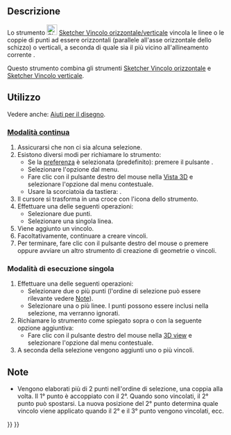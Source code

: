 <languages/>

{{Docnav/it
|[[Sketcher_ConstrainPointOnObject/it|Punto su oggetto]]
|[[Sketcher_ConstrainHorizontal/it|Orizzontale]]
|[[Sketcher_Workbench/it|Sketcher]]
|IconL=Sketcher_ConstrainPointOnObject.svg
|IconR=Sketcher_ConstrainHorizontal.svg
|IconC=Workbench_Sketcher.svg
}}

{{GuiCommand/it
|Name=Sketcher ConstrainHorVer
|Name/it=Sketcher Vincolo orizzontale/verticale
|MenuLocation=Schizzo → Vincoli Sketcher → Vincolo orizzontale/verticale
|Workbenches=[[Sketcher_Workbench/it|Sketcher]]
|Shortcut={{KEY|A}}
|Version=1.0
|SeeAlso=[[Sketcher_ConstrainHorizontal/it|Sketcher Vincolo orizzontale]], [[Sketcher_ConstrainVertical/it|Sketcher Vincolo verticale]]
}}

<span id="Description"></span>
==Descrizione==

Lo strumento [[Image:Sketcher_ConstrainHorVer.svg|24px]] [[Sketcher_ConstrainHorVer/it|Sketcher Vincolo orizzontale/verticale]] vincola le linee o le coppie di punti ad essere orizzontali (parallele all'asse orizzontale dello schizzo) o verticali, a seconda di quale sia il più vicino all'allineamento corrente .

Questo strumento combina gli strumenti [[Sketcher_ConstrainHorizontal/it|Sketcher Vincolo orizzontale]] e [[Sketcher_ConstrainVertical/it|Sketcher Vincolo verticale]].

<span id="Usage"></span>
==Utilizzo==

Vedere anche: [[Sketcher_Workbench/it#Drawing_aids|Aiuti per il disegno]].

<span id="Continue_mode"></span>
===[[Sketcher_Workbench/it#Continue_modes|Modalità continua]]===

# Assicurarsi che non ci sia alcuna selezione.
# Esistono diversi modi per richiamare lo strumento:
#* Se la [[Sketcher_Preferences/it#General|preferenza]] {{MenuCommand|Strumento automatico per orizzontale/verticale}}  è selezionata (predefinito): premere il pulsante {{Button|[[Image:Sketcher_ConstrainHorVer.svg|16px]] [[Sketcher_ConstrainHorVer/it|Vincolo orizzontale/verticale]]}}.
#* Selezionare l'opzione {{MenuCommand|Schizzo → Vincoli Sketcher → [[Image:Sketcher_ConstrainHorVer.svg|16px]] Vincolo orizzontale/verticale}} dal menu.
#* Fare clic con il pulsante destro del mouse nella [[3D_view/it|Vista 3D]] e selezionare l'opzione {{MenuCommand|Vincolo → [[Image:Sketcher_ConstrainHorVer.svg|16px]] Vincolo orizzontale/verticale}} dal menu contestuale.
#* Usare la scorciatoia da tastiera: {{KEY|A}}.
# Il cursore si trasforma in una croce con l'icona dello strumento.
# Effettuare una delle seguenti operazioni:
#* Selezionare due punti.
#* Selezionare una singola linea.
# Viene aggiunto un vincolo.
# Facoltativamente, continuare a creare vincoli.
# Per terminare, fare clic con il pulsante destro del mouse o premere {{KEY|Esc}} oppure avviare un altro strumento di creazione di geometrie o vincoli.

<span id="Run-once_mode"></span>
===Modalità di esecuzione singola===

# Effettuare una delle seguenti operazioni:
#* Selezionare due o più punti (l'ordine di selezione può essere rilevante vedere [[#Note|Note]]).
#* Selezionare una o più linee. I punti possono essere inclusi nella selezione, ma verranno ignorati.
# Richiamare lo strumento come spiegato sopra o con la seguente opzione aggiuntiva:
#* Fare clic con il pulsante destro del mouse nella [[3D_view/it|3D view]] e selezionare l'opzione {{MenuCommand|[[Image:Sketcher_ConstrainHorVer.svg|16px]] Vincolo orizzontale/verticale}} dal menu contestuale.
# A seconda della selezione vengono aggiunti uno o più vincoli.

<span id="Notes"></span>
==Note==

* Vengono elaborati più di 2 punti nell'ordine di selezione, una coppia alla volta. Il 1° punto è accoppiato con il 2°. Quando sono vincolati, il 2° punto può spostarsi. La nuova posizione del 2° punto determina quale vincolo viene applicato quando il 2° e il 3° punto vengono vincolati, ecc.


{{Docnav/it
|[[Sketcher_ConstrainPointOnObject/it|Punto su oggetto]]
|[[Sketcher_ConstrainHorizontal/it|Orizzontale]]
|[[Sketcher_Workbench/it|Sketcher]]
|IconL=Sketcher_ConstrainPointOnObject.svg
|IconR=Sketcher_ConstrainHorizontal.svg
|IconC=Workbench_Sketcher.svg
}}

{{Sketcher_Tools_navi{{#translation:}}}}
{{Userdocnavi{{#translation:}}}}